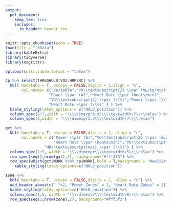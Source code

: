 ```yaml
---
output: 
  pdf_document:
    keep_tex: true
    includes:
      in_header: header.tex
---
```

```r
knitr::opts_chunk$set(echo = TRUE)
load(file = ".RData") 
library(kableExtra)
library(tidyverse) 
library(magrittr)

options(knitr.table.format = "latex")

```

\begin{center}
\textbf{\large \textbf{La Trobe Performance Hub} }
\end{center}
\vspace{2em}
\begin{tabularx}{\textwidth}{r c}
\textbf{Athlete Name:} & `r dem$NAME`\\
\textbf{Date of Birth:} & `r format(dem$TEST_DAT, format = "%d-%b-%Y")`\\
\textbf{Sport:} & \\
\end{tabularx}

\fancysection{Test Details}

\fancysection{Anthropometry Data}

\fancysection{Summary Data}
```r
cp %>% select(THRESHOLD,VO2:HRPERC) %>%
  kbl( booktabs = T, escape = FALSE,digits = 1,align = "c",
       col.names= c("Variable","VO\\textsubscript{2} \\par (mL/kg/min)",
                   "Power \\par (W)","Heart Rate \\par (beats/min)",
                   "VO\\textsubscript{2} \\par (\\%)","Power \\par (\\%)",
                   "Heart Rate \\par (\\%)" ) ) %>% 
  kable_styling(latex_options = c("HOLD_position")) %>% 
  column_spec(2:7,width = "\\\\dimexpr0.95\\\\textwidth/7\\\\relax") %>% 
  column_spec(1,width = "\\\\dimexpr1.3\\\\textwidth/7\\\\relax")
```
\fancysection{GXT Data}
```r
gxt %>%
  kbl( booktabs = T, escape = FALSE,digits = 1, align = "c",
       col.names = c("Power \\par (W)","VO\\textsubscript{2} \\par (mL/kg/min)",
                     "Heart Rate \\par (beats/min)","VO\\textsubscript{2max} \\par (\\%)",
                 "HR\\textsubscript{max} \\par (\\%)") ) %>% 
  column_spec(1:5, width = "\\\\dimexpr\\\\textwidth/5\\\\relax") %>% 
  row_spec(seq(1,nrow(gxt),2), background="#fff3f3") %>% 
  row_spec(which(gxt$WORK %in% cp$WORK),bold = T,background = "#ee3124",color="white") %>% 
    kable_styling(latex_options=c("HOLD_position"))


```
\newpage
\fancysection{Training Zones Modified Allen \& Coggan}
```r
zone %>% 
  kbl( booktabs = T, escape = FALSE,digits = 1, align = "c") %>% 
  add_header_above(c(" "=2, "Power Zones" = 2, "Heart Rate Zones" = 2)) %>%
  kable_styling(latex_options=c("HOLD_position")) %>% 
  column_spec(1:6, width = "\\\\dimexpr\\\\textwidth/6\\\\relax") %>% 
  row_spec(seq(1,nrow(zone),2), background="#fff3f3")
```



